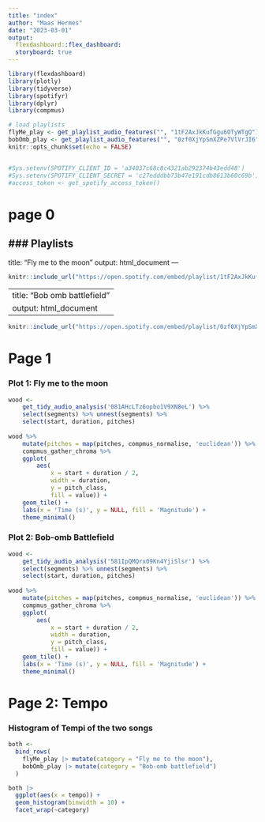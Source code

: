 ```yaml
---
title: "index"
author: "Maas Hermes"
date: "2023-03-01"
output: 
  flexdashboard::flex_dashboard:
  storyboard: true
---
```



```r

library(flexdashboard)
library(plotly)
library(tidyverse)
library(spotifyr)
library(dplyr)
library(compmus)

# load playlists
flyMe_play <- get_playlist_audio_features("", "1tF2AxJkKufGgu6OTyWTgQ")
bobOmb_play <- get_playlist_audio_features("", "0zf0XjYpSmXZPe7VlVrJI6")
knitr::opts_chunk$set(echo = FALSE)


#Sys.setenv(SPOTIFY_CLIENT_ID = 'a34037c68c8c4321ab292374b43edd48')
#Sys.setenv(SPOTIFY_CLIENT_SECRET = 'c27edddbb73b47e191cdb8613b60c69b')
#access_token <- get_spotify_access_token()
```
# page 0 {.storyboard}

### Playlists
---
title: "Fly me to the moon"
output: html_document
---
  
```r
knitr::include_url("https://open.spotify.com/embed/playlist/1tF2AxJkKufGgu6OTyWTgQ?utm_source=generator", height = "380")
```

---
title: "Bob omb battlefield"
output: html_document
---
  
```r
knitr::include_url("https://open.spotify.com/embed/playlist/0zf0XjYpSmXZPe7VlVrJI6?utm_source=generator", height = "380")
```


# Page 1 {.storyboard}

### Plot 1: Fly me to the moon

```r
wood <- 
    get_tidy_audio_analysis('081AHcLTz6opbo1V9XN8eL') %>% 
    select(segments) %>% unnest(segments) %>% 
    select(start, duration, pitches)
    
wood %>% 
    mutate(pitches = map(pitches, compmus_normalise, 'euclidean')) %>% 
    compmus_gather_chroma %>% 
    ggplot(
        aes(
            x = start + duration / 2, 
            width = duration, 
            y = pitch_class, 
            fill = value)) + 
    geom_tile() +
    labs(x = 'Time (s)', y = NULL, fill = 'Magnitude') +
    theme_minimal()
```

### Plot 2: Bob-omb Battlefield
```r
wood <- 
    get_tidy_audio_analysis('581IpQMQrx09Kn4YjiSlsr') %>% 
    select(segments) %>% unnest(segments) %>% 
    select(start, duration, pitches)
    
wood %>% 
    mutate(pitches = map(pitches, compmus_normalise, 'euclidean')) %>% 
    compmus_gather_chroma %>% 
    ggplot(
        aes(
            x = start + duration / 2, 
            width = duration, 
            y = pitch_class, 
            fill = value)) + 
    geom_tile() +
    labs(x = 'Time (s)', y = NULL, fill = 'Magnitude') +
    theme_minimal()
```

# Page 2: Tempo{.storyboard}

### Histogram of Tempi of the two songs

```r
both <-
  bind_rows(
    flyMe_play |> mutate(category = "Fly me to the moon"),
    bobOmb_play |> mutate(category = "Bob-omb battlefield")
  )

both |>
  ggplot(aes(x = tempo)) +
  geom_histogram(binwidth = 10) +
  facet_wrap(~category)
```

<!-- ### Plot of Tempi  -->
<!-- ```{r} -->
<!-- both |>                    # Start with awards. -->
<!--   mutate( -->
<!--     mode = ifelse(mode == 0, "Minor", "Major") -->
<!--   ) |> -->
<!--   ggplot(                     # Set up the plot. -->
<!--     aes( -->
<!--       x = valence, -->
<!--       y = energy, -->
<!--       size = loudness, -->
<!--       colour = mode -->
<!--     ) -->
<!--   ) + -->
<!--   geom_point() +              # Scatter plot. -->
<!--   geom_rug(linewidth = 0.1) + # Add 'fringes' to show data distribution. -->
<!--   geom_text(                  # Add text labels from above. -->
<!--     aes( -->
<!--       x = duration_ms, -->
<!--       y = tempo, -->
<!--       label = label -->
<!--     ), -->
<!--     data =  -->
<!--       tibble( -->
<!--         label = c("Altijd wel iemand", "ENERGY"), -->
<!--         category = c("Edisons", "Grammys"), -->
<!--         valence = c(0.090, 0.123), -->
<!--         energy = c(0.101, 0.967) -->
<!--       ), -->
<!--     colour = "black",         # Override colour (not mode here). -->
<!--     size = 3,                 # Override size (not loudness here). -->
<!--     hjust = "left",           # Align left side of label with the point. -->
<!--     vjust = "bottom",         # Align bottom of label with the point. -->
<!--     nudge_x = -0.05,          # Nudge the label slightly left. -->
<!--     nudge_y = 0.02            # Nudge the label slightly up. -->
<!--   ) + -->
<!--   facet_wrap(~ category) +    # Separate charts per playlist. -->
<!--   scale_x_continuous(         # Fine-tune the x axis. -->
<!--     limits = c(0, 1), -->
<!--     breaks = c(0, 0.50, 1),   # Use grid-lines for quadrants only. -->
<!--     minor_breaks = NULL       # Remove 'minor' grid-lines. -->
<!--   ) + -->
<!--   scale_y_continuous(         # Fine-tune the y axis in the same way. -->
<!--     limits = c(0, 1), -->
<!--     breaks = c(0, 0.50, 1), -->
<!--     minor_breaks = NULL -->
<!--   ) + -->
<!--   scale_colour_brewer(        # Use the Color Brewer to choose a palette. -->
<!--     type = "qual",            # Qualitative set. -->
<!--     palette = "Paired"        # Name of the palette is 'Paired'. -->
<!--   ) + -->
<!--   scale_size_continuous(      # Fine-tune the sizes of each point. -->
<!--     trans = "exp",            # Use an exp transformation to emphasise loud. -->
<!--     guide = "none"            # Remove the legend for size. -->
<!--   ) + -->
<!--   theme_light() +             # Use a simpler theme. -->
<!--   labs(                       # Make the titles nice. -->
<!--     x = "Valence", -->
<!--     y = "Energy", -->
<!--     colour = "Mode" -->
<!--   ) -->
<!-- ``` -->